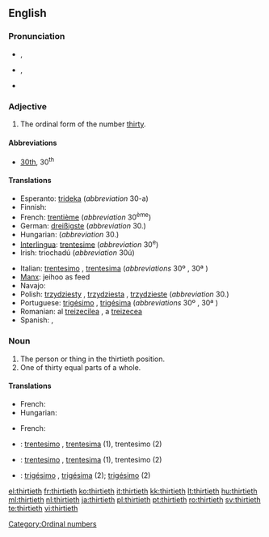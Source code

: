 ==English==

===Pronunciation===
* {{a|RP}} {{IPA|/ˈθɜːtiəθ/}}, {{SAMPA|/"T3:ti@T/}}
* {{a|GenAm}} {{IPA|/ˈθɝtiəθ/}}, {{SAMPA|/"T3`ti@T/}}
* {{hyphenation|thir|ti|eth}}

===Adjective===
{{en-adj|-}}

# The ordinal form of the number [[thirty]].

====Abbreviations====
* [[30th]], 30<sup>th</sup>

====Translations====
{{trans-top|the ordinal form of the number thirty}}
* Esperanto: [[trideka]] (''abbreviation'' 30-a)
* Finnish: {{t-|fi|kolmaskymmenes}}
* French: [[trentième]] (''abbreviation'' 30<sup>ème</sup>)
* German: [[dreißigste]] (''abbreviation'' 30.)
* Hungarian: {{t+|hu|harmincadik}} (''abbreviation'' 30.)
* [[Interlingua]]: [[trentesime]] (''abbreviation'' 30<sup>e</sup>)
* Irish: triochadú (''abbreviation'' 30ú)
{{trans-mid}}
* Italian: [[trentesimo]] {{m}}, [[trentesima]] {{f}} (''abbreviations'' 30º {{m}}, 30ª {{f}})
* [[Manx]]: jeihoo as feed
* Navajo: {{tø|nv|tádíín góneʼ}}
* Polish: [[trzydziesty]] {{m}}, [[trzydziesta]] {{f}}, [[trzydzieste]] {{n}} (''abbreviation'' 30.)
* Portuguese: [[trigésimo]] {{m}}, [[trigésima]] {{f}} (''abbreviations'' 30º {{m}}, 30ª {{f}})
* Romanian: al [[treizecilea]] {{m}}, a [[treizecea]] {{f}}
* Spanish: {{t-|es|trigésimo|m}}, {{t-|es|trigésima|f}}
{{trans-bottom}}

===Noun===
{{en-noun}}

# The person or thing in the thirtieth position.
# One of thirty equal parts of a whole.

====Translations====
{{trans-top|the person or thing in the thirtieth position}}
* French: {{t+|fr|trentième}} {{mf}}
* Hungarian: {{t+|hu|harmincadik}}
{{trans-mid}}
{{trans-bottom}}

{{trans-top|one of thirty equal parts of a whole}}
* French: {{t+|fr|trentième}} {{mf}}
{{trans-mid}}
{{trans-bottom}}

{{checktrans-top}}
* {{ttbc|Interlingua}}: [[trentesimo]] {{m}}, [[trentesima]] {{f}} (1), trentesimo (2)
{{checktrans-mid}}
* {{ttbc|Italian}}: [[trentesimo]] {{m}}, [[trentesima]] {{f}} (1), trentesimo {{m}} (2)
* {{ttbc|Portuguese}}: [[trigésimo]] {{m}}, [[trigésima]] {{f}} (2); [[trigésimo]] {{m}} (2)
{{checktrans-bottom}}

[[Category:Ordinal numbers]]

[[el:thirtieth]]
[[fr:thirtieth]]
[[ko:thirtieth]]
[[it:thirtieth]]
[[kk:thirtieth]]
[[lt:thirtieth]]
[[hu:thirtieth]]
[[ml:thirtieth]]
[[nl:thirtieth]]
[[ja:thirtieth]]
[[pl:thirtieth]]
[[pt:thirtieth]]
[[ro:thirtieth]]
[[sv:thirtieth]]
[[te:thirtieth]]
[[vi:thirtieth]]